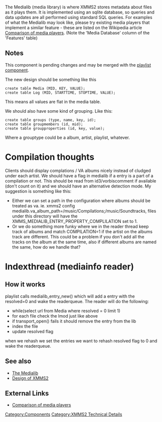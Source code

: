 The Medialib (media library) is where XMMS2 stores metadata about files as it plays them. It is implemented using an sqlite database, so queries and data updates are all performed using standard SQL queries. For examples of what the Medialib may look like, please try existing media players that implement a similar feature - these are listed on the Wikipedia article [http://en.wikipedia.org/wiki/Comparison_of_media_players#Features Comparison of media players]. (Note the 'Media Database' column of the 'Features' table)

== Notes ==
This component is pending changes and may be merged with the [[Component:Playlist|playlist component]].

The new design should be something like this

 create table Media (MID, KEY, VALUE);
 create table Log (MID, STARTTIME, STOPTIME, VALUE);
 
This means all values are flat in the media table.

We should also have some kind of grouping. Like this:

 create table groups (type, name, key, id);
 create table groupmembers (id, mid);
 create table groupproperties (id, key, value);

Where a grouptype could be a album, artist, playlist, whatever.

= Compilation thoughts =

Clients should display complations / VA albums nicely instead of cludged under each artist. We should have a flag in medialib if a entry is a part of a compilation or not. This should be read from id3/vorbiscomment if available (don't count on it) and we should have an alternative detection mode. My suggestion is something like this:

* Either we can set a path in the configuration where albums should be treated as va. ie. xmms2 config medialib.va_album_path=/music/Compilations;/music/Soundtracks, files under this directory will have the XMMS_MEDIALIB_ENTRY_PROPERTY_COMPLILATION set to 1.
* Or we do something more funky where we in the reader thread keep track of albums and match COMPILATION=1 if the artist on the albums track are different. This could be a problem if you don't add all the tracks on the album at the same time, also if different albums are named the same, how do we handle that?


= Indexthread (mediainfo reader) =

== How it works ==

playlist calls medialib_entry_new() which will add a entry with the resolved=0 and wake the readerqueue.
The reader will do the following:
* while(select url from Media where resolved = 0 limit 1)
* for each file check the lmod just like above
* if transport_open() fails it should remove the entry from the lib
* index the file
* update resolved flag

when we rehash we set the entries we want to rehash resolved flag to 0 and wake the readerqueue.

==See also==
* [[The Medialib]]
* [[Design of XMMS2]]

==External Links==
* [http://en.wikipedia.org/wiki/Comparison_of_media_players Comparison of media players]

[[Category:Components]]
[[Category:XMMS2 Technical Details]]